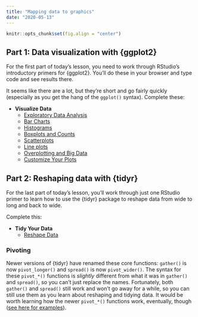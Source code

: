 ```yaml
---
title: "Mapping data to graphics"
date: "2020-05-13"
---
```


```r
knitr::opts_chunk$set(fig.align = "center")
```

## Part 1: Data visualization with {ggplot2}

For the first part of today's lesson, you need to work through RStudio's introductory primers for {ggplot2}. You'll do these in your browser and type code and see results there.

It seems like there are a lot, but they're short and go fairly quickly (especially as you get the hang of the `ggplot()` syntax). Complete these:

- **Visualize Data**
  - [Exploratory Data Analysis](https://rstudio.cloud/learn/primers/3.1)
  - [Bar Charts](https://rstudio.cloud/learn/primers/3.2)
  - [Histograms](https://rstudio.cloud/learn/primers/3.3)
  - [Boxplots and Counts](https://rstudio.cloud/learn/primers/3.4)
  - [Scatterplots](https://rstudio.cloud/learn/primers/3.5)
  - [Line plots](https://rstudio.cloud/learn/primers/3.6)
  - [Overplotting and Big Data](https://rstudio.cloud/learn/primers/3.7)
  - [Customize Your Plots](https://rstudio.cloud/learn/primers/3.8)


## Part 2: Reshaping data with {tidyr}

For the last part of today's lesson, you'll work through just one RStudio primer to learn how to use the {tidyr} package to reshape data from wide to long and back to wide.

Complete this:

- **Tidy Your Data**
  - [Reshape Data](https://rstudio.cloud/learn/primers/4.1)

::: {.callout-note}
### Pivoting

Newer versions of {tidyr} have renamed these core functions: `gather()` is now `pivot_longer()` and `spread()` is now `pivot_wider()`. The syntax for these `pivot_*()` functions is *slightly* different from what it was in `gather()` and `spread()`, so you can't just replace the names. Fortunately, both `gather()` and `spread()` still work and won't go away for a while, so you can still use them as you learn about reshaping and tidying data. It would be worth learning how the newer `pivot_*()` functions work, eventually, though ([see here for examples](https://tidyr.tidyverse.org/articles/pivot.html)).
:::
